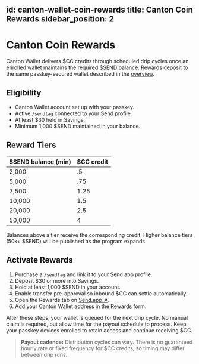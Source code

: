 id: canton-wallet-coin-rewards
title: Canton Coin Rewards
sidebar_position: 2
---

# Canton Coin Rewards

Canton Wallet delivers $CC credits through scheduled drip cycles once an enrolled wallet maintains the required $SEND balance. Rewards deposit to the same passkey-secured wallet described in the [overview](./overview).

## Eligibility

- Canton Wallet account set up with your passkey.
- Active `/sendtag` connected to your Send profile.
- At least $30 held in Savings.
- Minimum 1,000 $SEND maintained in your balance.

## Reward Tiers

| $SEND balance (min) | $CC credit |
| ------------------- | ---------- |
| 2,000               | .5         |
| 5,000               | .75        |
| 7,500               | 1.25       |
| 10,000              | 1.5        |
| 20,000              | 2.5        |
| 50,000              | 4          |

Balances above a tier receive the corresponding credit. Higher balance tiers (50k+ $SEND) will be published as the program expands.

## Activate Rewards

1. Purchase a `/sendtag` and link it to your Send app profile.
2. Deposit $30 or more into Savings.
3. Hold at least 1,000 $SEND in your account.
4. Enable transfer pre-approval so inbound $CC can settle automatically.
5. Open the Rewards tab on <a href="http://send.app" className="multisig-token-link" target="_blank" rel="noreferrer">Send.app ↗</a>.
6. Add your Canton Wallet address in the Rewards form.

After these steps, your wallet is queued for the next drip cycle. No manual claim is required, but allow time for the payout schedule to process. Keep your passkey devices enrolled to retain access and continue receiving $CC.

> **Payout cadence:** Distribution cycles can vary. There is no guaranteed hourly rate or fixed frequency for $CC credits, so timing may differ between drip runs.
